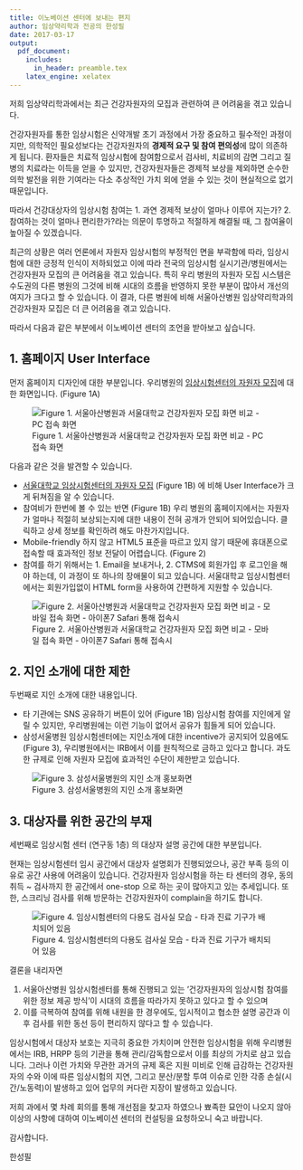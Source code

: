 ```yaml
---
title: 이노베이션 센터에 보내는 편지
author: 임상약리학과 전공의 한성필
date: 2017-03-17
output:
  pdf_document:
    includes:
      in_header: preamble.tex
    latex_engine: xelatex
---
```


저희 임상약리학과에서는 최근 건강자원자의 모집과 관련하여 큰 어려움을 겪고 있습니다. 

건강자원자를 통한 임상시험은 신약개발 초기 과정에서 가장 중요하고 필수적인 과정이지만, 의학적인 필요성보다는 건강자원자의 **경제적 요구 및 참여 편의성**에 많이 의존하게 됩니다. 환자들은 치료적 임상시험에 참여함으로서 검사비, 치료비의 감면 그리고 질병의 치료라는 이득을 얻을 수 있지만, 건강자원자들은 경제적 보상을 제외하면 순수한 의학 발전을 위한 기여라는 다소 추상적인 가치 외에 얻을 수 있는 것이 현실적으로 없기 때문입니다.

따라서 건강대상자의 임상시험 참여는 1. 과연 경제적 보상이 얼마나 이루어 지는가? 2. 참여하는 것이 얼마나 편리한가?라는 의문이 투명하고 적절하게 해결될 때, 그 참여율이 높아질 수 있겠습니다. 

최근의 상황은 여러 언론에서 자원자 임상시험의 부정적인 면을 부곽함에 따라, 임상시험에 대한 긍정적 인식이 저하되었고 이에 따라 전국의 임상시험 실시기관/병원에서는 건강자원자 모집의 큰 어려움을 겪고 있습니다. 특히 우리 병원의 자원자 모집 시스템은 수도권의 다른 병원의 그것에 비해 시대의 흐름을 반영하지 못한 부분이 많아서 개선의 여지가 크다고 할 수 있습니다. 이 결과, 다른 병원에 비해 서울아산병원 임상약리학과의 건강자원자 모집은 더 큰 어려움을 겪고 있습니다. 

따라서 다음과 같은 부분에서 이노베이션 센터의 조언을 받아보고 싶습니다.

## 1. 홈페이지 User Interface

먼저 홈페이지 디자인에 대한 부분입니다. 우리병원의 [임상시험센터의 자원자 모집](http://ctc.amc.seoul.kr/ctc/support/partnerList.do)에 대한 화면입니다. (Figure 1A)

![Figure 1. 서울아산병원과 서울대학교 건강자원자 모집 화면 비교 - PC 접속 화면](1.png)

다음과 같은 것을 발견할 수 있습니다.

- [서울대학교 임상시험센터의 자원자 모집](http://snuhclinicaltrials.com/kr/study/study_list.asp?stp=H) (Figure 1B) 에 비해 User Interface가 크게 뒤쳐짐을 알 수 있습니다. 
- 참여비가 한번에 볼 수 있는 반면 (Figure 1B) 우리 병원의 홈페이지에서는 자원자가 얼마나 적절히 보상되는지에 대한 내용이 전혀 공개가 안되어 되어있습니다.  클릭하고 상세 정보를 확인하려 해도 마찬가지입니다.
- Mobile-friendly 하지 않고 HTML5 표준을 따르고 있지 않기 때문에 휴대폰으로 접속할 때 효과적인 정보 전달이 어렵습니다. (Figure 2)
- 참여를 하기 위해서는 1. Email을 보내거나, 2. CTMS에 회원가입 후 로그인을 해야 하는데, 이 과정이 또 하나의 장애물이 되고 있습니다. 서울대학교 임상시험센터에서는 회원가입없이 HTML form을 사용하여 간편하게 지원할 수 있습니다.

![Figure 2. 서울아산병원과 서울대학교 건강자원자 모집 화면 비교 - 모바일 접속 화면 - 아이폰7 Safari 통해 접속시](2.png)

## 2. 지인 소개에 대한 제한

두번째로 지인 소개에 대한 내용입니다. 

- 타 기관에는 SNS 공유하기 버튼이 있어 (Figure 1B) 임상시험 참여를 지인에게 알릴 수 있지만, 우리병원에는 이런 기능이 없어서 공유가 힘들게 되어 있습니다.
- 삼성서울병원 임상시험센터에는 지인소개에 대한 incentive가 공지되어 있음에도 (Figure 3), 우리병원에서는 IRB에서 이를 원칙적으로 금하고 있다고 합니다. 과도한 규제로 인해 자원자 모집에 효과적인 수단이 제한받고 있습니다.

![Figure 3. 삼성서울병원의 지인 소개 홍보화면](3.png)

## 3. 대상자를 위한 공간의 부재

세번째로 임상시험 센터 (연구동 1층) 의 대상자 설명 공간에 대한 부분입니다.
 
현재는 임상시험센터 임시 공간에서 대상자 설명회가 진행되었으나, 공간 부족 등의 이유로 공간 사용에 어려움이 있습니다.
건강자원자 임상시험을 하는 타 센터의 경우, 동의 취득 ~ 검사까지 한 공간에서 one-stop 으로 하는 곳이 많아지고 있는 추세입니다.
또한, 스크리닝 검사를 위해 방문하는 건강자원자이 complain을 하기도 합니다.
 
![Figure 4. 임상시험센터의 다용도 검사실 모습 - 타과 진료 기구가 배치되어 있음](4.jpg)

결론을 내리자면

1. 서울아산병원 임상시험센터를 통해 진행되고 있는 '건강자원자의 임상시험 참여를 위한 정보 제공 방식'이 시대의 흐름을 따라가지 못하고 있다고 할 수 있으며
2. 이를 극복하여 참여를 위해 내원을 한 경우에도, 임시적이고 협소한 설명 공간과 이후 검사를 위한 동선 등이 편리하지 않다고 할 수 있습니다.
 
임상시험에서 대상자 보호는 지극히 중요한 가치이며 안전한 임상시험을 위해 우리병원에서는 IRB, HRPP 등의 기관을 통해 관리/감독함으로서 이를 최상의 가치로 삼고 있습니다. 그러나 이런 가치와 무관한 과거의 규제 혹은 지원 미비로 인해 급감하는 건강자원자의 수와 이에 따른 임상시험의 지연, 그리고 분산/분할 투여 이슈로 인한 각종 손실(시간/노동력)이 발생하고 있어 업무의 커다란 지장이 발생하고 있습니다.
 
저희 과에서 몇 차례 회의를 통해 개선점을 찾고자 하였으나 뾰족한 묘안이 나오지 않아 이상의 사항에 대하여 이노베이션 센터의 컨설팅을 요청하오니 숙고 바랍니다.

감사합니다.

한성필
